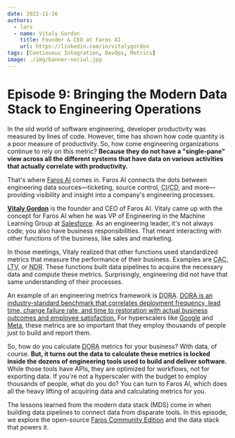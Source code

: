 ```yaml
---
date: 2022-11-16
authors:
  - lars
  - name: Vitaly Gordon
    title: Founder & CEO at Faros AI
    url: https://linkedin.com/in/vitalygordon
tags: [Continuous Integration, DevOps, Metrics]
image: ./img/banner-social.jpg
---
```


# Episode 9: Bringing the Modern Data Stack to Engineering Operations

In the old world of software engineering, developer productivity was measured by lines of code. However, time has shown how code quantity is a poor measure of productivity. So, how come engineering organizations continue to rely on this metric? **Because they do not have a "single-pane" view across all the different systems that have data on various activities that actually correlate with productivity.**

That's where [Faros AI](https://faros.ai) comes in. Faros AI connects the dots between engineering data sources—ticketing, source control, <abbr title="continuous integration">CI</abbr>/<abbr title="continuous delivery/deployment">CD</abbr>, and more—providing visibility and insight into a company's engineering processes.

[**Vitaly Gordon**](https://linkedin.com/in/vitalygordon) is the founder and CEO of Faros AI. Vitaly came up with the concept for Faros AI when he was VP of Engineering in the Machine Learning Group at [Salesforce](https://salesforce.com). As an engineering leader, it's not always code; you also have business responsibilities. That meant interacting with other functions of the business, like sales and marketing.

In those meetings, Vitaly realized that other functions used standardized metrics that measure the performance of their business. Examples are <abbr title="customer acquisition cost">CAC</abbr>, <abbr title="lifetime value">LTV</abbr>, or <abbr title="net dollar retention">NDR</abbr>. These functions built data pipelines to acquire the necessary data and compute these metrics. Surprisingly, engineering did not have that same understanding of their processes.

An example of an engineering metrics framework is <abbr title="DevOps Research and Assessment Organization">DORA</abbr>. [DORA is an industry-standard benchmark that correlates deployment frequency, lead time, change failure rate, and time to restoration with actual business outcomes and employee satisfaction.](https://faros.ai/blog/all-you-need-to-know-about-the-dora-metrics-and-how-to-measure-them) For hyperscalers like [Google](https://google.com) and [Meta](https://meta.com), these metrics are so important that they employ thousands of people just to build and report them.

So, how do you calculate <abbr title="DevOps Research and Assessment Organization">DORA</abbr> metrics for your business? With data, of course. **But, it turns out the data to calculate these metrics is locked inside the dozens of engineering tools used to build and deliver software.** While those tools have APIs, they are optimized for workflows, not for exporting data. If you're not a hyperscaler with the budget to employ thousands of people, what do you do? You can turn to Faros AI, which does all the heavy lifting of acquiring data and calculating metrics for you.

The lessons learned from the modern data stack (MDS) come in when building data pipelines to connect data from disparate tools. In this episode, we explore the open-source [Faros Community Edition](https://community.faros.ai) and the data stack that powers it.

<YoutubeEmbed id="O-7gcOFcgH8" title={metadata.title} date={metadata.date} />
